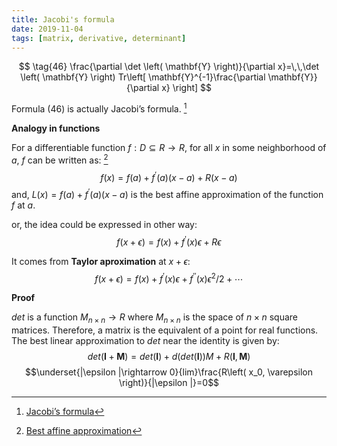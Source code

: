 ---
title: Jacobi's formula
date: 2019-11-04
tags: [matrix, derivative, determinant]
---

<p class=boxed>
$$
\tag{46}
\frac{\partial  \det \left( \mathbf{Y} \right)}{\partial x}=\,\,\det \left( \mathbf{Y} \right) Tr\left[ \mathbf{Y}^{-1}\frac{\partial \mathbf{Y}}{\partial x} \right] 
$$
</p>

Formula $(46)$ is actually Jacobi's formula. [^1]

**Analogy in functions**

For a differentiable function $f: D\subseteq R\rightarrow R$, for all $x$ in some neighborhood of $a$, $f$ can be written as: [^2]
$$f(x)=f(a)+f^{\prime}(a) (x−a)+R(x−a) $$
and, $L(x)=f(a)+f^{\prime}(a)(x−a)$  is the best affine approximation of the function $f$ at $a$.

or, the idea could be expressed in other way:
$$f(x+\epsilon)=f(x)+f^{\prime}(x) \epsilon +R\epsilon $$

It comes from **Taylor aproximation** at $x+\epsilon$:
$$f(x+\epsilon)=f(x)+f^{\prime}(x) \epsilon +f^{\prime\prime}(x) \epsilon^2 /2 + \cdots  $$

**Proof**

$det$  is a function $M_{n×n}→R$ where $M_{n×n}$ is the space of $n×n$ square matrices. Therefore, a matrix is the equivalent of a point for real functions. The best linear approximation to $det$ near the identity is given by:
$$det(\mathbf{I}+\mathbf{M})=det(\mathbf{I})+d(det(\mathbf{I}))M+R(\mathbf{I},\mathbf{M})$$
$$\underset{|\epsilon |\rightarrow 0}{lim}\frac{R\left( x_0, \varepsilon \right)}{|\epsilon |}=0$$


[^1]: [Jacobi's formula](https://en.wikipedia.org/wiki/Jacobi%27s_formula)
[^2]: [Best affine approximation](https://math.stackexchange.com/questions/1784262/how-is-the-derivative-truly-literally-the-best-linear-approximation-near-a-po)